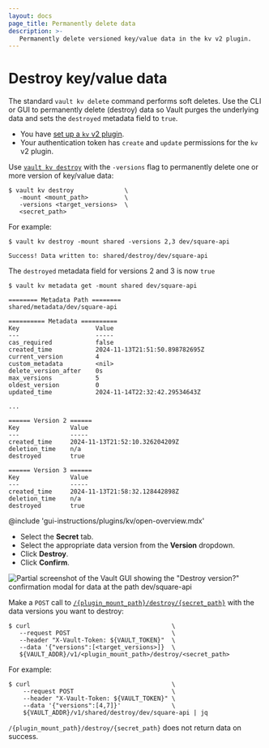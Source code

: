 ```yaml
---
layout: docs
page_title: Permanently delete data
description: >-
   Permanently delete versioned key/value data in the kv v2 plugin.
---
```


# Destroy key/value data

The standard `vault kv delete` command performs soft deletes. Use the CLI or GUI
to permanently delete (destroy) data so Vault purges the underlying data and
sets the `destroyed` metadata field to `true`.


<Tip title="Assumptions">

- You have [set up a `kv` v2 plugin](/vault/docs/secrets/kv/kv-v2/setup). 
- Your authentication token has `create` and `update` permissions for the `kv`
  v2 plugin.

</Tip>


<Tabs>

<Tab heading="CLI" group="cli">

Use [`vault kv destroy`](/vault/docs/commands/kv/destroy) with the `-versions` flag to
permanently delete one or more version of key/value data:

```shell-session
$ vault kv destroy              \
   -mount <mount_path>          \
   -versions <target_versions>  \
   <secret_path>
```

For example:

<CodeBlockConfig hideClipboard="true">

```shell-session
$ vault kv destroy -mount shared -versions 2,3 dev/square-api

Success! Data written to: shared/destroy/dev/square-api
```

</CodeBlockConfig>

The `destroyed` metadata field for versions 2 and 3 is now `true`

<CodeBlockConfig hideClipboard="true" highlight="25,32">

```shell-session
$ vault kv metadata get -mount shared dev/square-api

======== Metadata Path ========
shared/metadata/dev/square-api

========== Metadata ==========
Key                     Value
---                     -----
cas_required            false
created_time            2024-11-13T21:51:50.898782695Z
current_version         4
custom_metadata         <nil>
delete_version_after    0s
max_versions            5
oldest_version          0
updated_time            2024-11-14T22:32:42.29534643Z

...

====== Version 2 ======
Key              Value
---              -----
created_time     2024-11-13T21:52:10.326204209Z
deletion_time    n/a
destroyed        true

====== Version 3 ======
Key              Value
---              -----
created_time     2024-11-13T21:58:32.128442898Z
deletion_time    n/a
destroyed        true
```

</CodeBlockConfig>

</Tab>

<Tab heading="GUI" group="gui">

@include 'gui-instructions/plugins/kv/open-overview.mdx'

- Select the **Secret** tab.
- Select the appropriate data version from the **Version** dropdown.
- Click **Destroy**.
- Click **Confirm**.

![Partial screenshot of the Vault GUI showing the "Destroy version?" confirmation modal for data at the path dev/square-api](/img/gui/kv/destroy-version.png)

</Tab>

<Tab heading="API" group="api">

Make a `POST` call to
[`/{plugin_mount_path}/destroy/{secret_path}`](/vault/api-docs/secret/kv/kv-v2#destroy-secret-versions)
with the data versions you want to destroy:

```shell-session
$ curl                                       \
   --request POST                            \
   --header "X-Vault-Token: ${VAULT_TOKEN}"  \
   --data '{"versions":[<target_versions>]}  \
   ${VAULT_ADDR}/v1/<plugin_mount_path>/destroy/<secret_path>
```

For example:

<CodeBlockConfig hideClipboard="true">

```shell-session
$ curl                                       \
    --request POST                           \
    --header "X-Vault-Token: ${VAULT_TOKEN}" \
    --data '{"versions":[4,7]}'              \
    ${VAULT_ADDR}/v1/shared/destroy/dev/square-api | jq

```

`/{plugin_mount_path}/destroy/{secret_path}` does not return data on success.

</CodeBlockConfig>

</Tab>

</Tabs>
